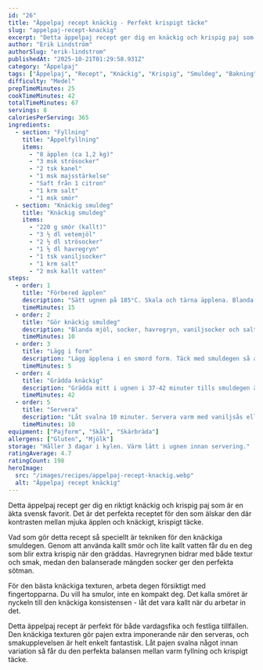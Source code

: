 ```yaml
---
id: "26"
title: "Äppelpaj recept knäckig - Perfekt krispigt täcke"
slug: "appelpaj-recept-knackig"
excerpt: "Detta äppelpaj recept ger dig en knäckig och krispig paj som är perfekt balanserad. En svensk favorit!"
author: "Erik Lindström"
authorSlug: "erik-lindstrom"
publishedAt: "2025-10-21T01:29:58.931Z"
category: "Äppelpaj"
tags: ["Äppelpaj", "Recept", "Knäckig", "Krispig", "Smuldeg", "Bakning"]
difficulty: "Medel"
prepTimeMinutes: 25
cookTimeMinutes: 42
totalTimeMinutes: 67
servings: 8
caloriesPerServing: 365
ingredients:
  - section: "Fyllning"
    title: "Äppelfyllning"
    items:
      - "8 äpplen (ca 1,2 kg)"
      - "3 msk strösocker"
      - "2 tsk kanel"
      - "1 msk majsstärkelse"
      - "Saft från 1 citron"
      - "1 krm salt"
      - "1 msk smör"
  - section: "Knäckig smuldeg"
    title: "Knäckig smuldeg"
    items:
      - "220 g smör (kallt)"
      - "3 ½ dl vetemjöl"
      - "2 ½ dl strösocker"
      - "1 ½ dl havregryn"
      - "1 tsk vaniljsocker"
      - "1 krm salt"
      - "2 msk kallt vatten"
steps:
  - order: 1
    title: "Förbered äpplen"
    description: "Sätt ugnen på 185°C. Skala och tärna äpplena. Blanda med socker, kanel, majsstärkelse, citronsaft och salt."
    timeMinutes: 15
  - order: 2
    title: "Gör knäckig smuldeg"
    description: "Blanda mjöl, socker, havregryn, vaniljsocker och salt. Nyp i det kalla smöret och vattnet försiktigt för en extra knäckig deg."
    timeMinutes: 10
  - order: 3
    title: "Lägg i form"
    description: "Lägg äpplena i en smord form. Täck med smuldegen så att allt är väl täckt."
    timeMinutes: 5
  - order: 4
    title: "Grädda knäckig"
    description: "Grädda mitt i ugnen i 37-42 minuter tills smuldegen är gyllenbrun och knäckig."
    timeMinutes: 42
  - order: 5
    title: "Servera"
    description: "Låt svalna 10 minuter. Servera varm med vaniljsås eller glass."
    timeMinutes: 10
equipment: ["Pajform", "Skål", "Skärbräda"]
allergens: ["Gluten", "Mjölk"]
storage: "Håller 3 dagar i kylen. Värm lätt i ugnen innan servering."
ratingAverage: 4.7
ratingCount: 198
heroImage:
  src: "/images/recipes/appelpaj-recept-knackig.webp"
  alt: "Äppelpaj recept knäckig"
---
```


Detta äppelpaj recept ger dig en riktigt knäckig och krispig paj som är en äkta svensk favorit. Det är det perfekta receptet för den som älskar den där kontrasten mellan mjuka äpplen och knäckigt, krispigt täcke.

Vad som gör detta recept så speciellt är tekniken för den knäckiga smuldegen. Genom att använda kallt smör och lite kallt vatten får du en deg som blir extra krispig när den gräddas. Havregrynen bidrar med både textur och smak, medan den balanserade mängden socker ger den perfekta sötman.

För den bästa knäckiga texturen, arbeta degen försiktigt med fingertopparna. Du vill ha smulor, inte en kompakt deg. Det kalla smöret är nyckeln till den knäckiga konsistensen - låt det vara kallt när du arbetar in det.

Detta äppelpaj recept är perfekt för både vardagsfika och festliga tillfällen. Den knäckiga texturen gör pajen extra imponerande när den serveras, och smakupplevelsen är helt enkelt fantastisk. Låt pajen svalna något innan variation så får du den perfekta balansen mellan varm fyllning och krispigt täcke.
